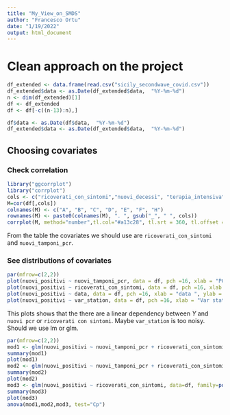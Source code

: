 ---
title: "My_View_on_SMDS"
author: "Francesco Ortu"
date: "1/19/2022"
output: html_document
---
# Clean approach on the project


```{r dataset, message=FALSE, echo = FALSE}
df_extended <- data.frame(read.csv("sicily_secondwave_covid.csv"))
df_extended$data <- as.Date(df_extended$data,  "%Y-%m-%d")
n <- dim(df_extended)[1]
df <- df_extended
df <- df[-c((n-13):n),]

df$data <- as.Date(df$data,  "%Y-%m-%d")
df_extended$data <- as.Date(df_extended$data,  "%Y-%m-%d")

```

## Choosing covariates
### Check correlation

```{r correlation, echo=FALSE, message=FALSE, warning=FALSE}
library("ggcorrplot")
library("corrplot")
cols <- c("ricoverati_con_sintomi","nuovi_decessi", "terapia_intensiva","nuovi_tamponi_pcr", "nuovi_positivi", "isolamento_domiciliare", "var_station")
M=cor(df[,cols])
colnames(M) <- c("A", "B", "C", "D", "E", "F", "H")
rownames(M) <- paste0(colnames(M), ". ", gsub("_", " ", cols))
corrplot(M, method="number",tl.col="#a13c28", tl.srt = 360, tl.offset = 1, tl.cex=1.1)


```
From the table the covariates we should use are `ricoverati_con_sintomi` and `nuovi_tamponi_pcr`.

### See distributions of covariates
```{r, echo=FALSE}
par(mfrow=c(2,2))
plot(nuovi_positivi ~ nuovi_tamponi_pcr, data = df, pch =16, xlab = "PCR test ", ylab = "New positives",col=c("#fc6b03","#cfcaca","#f2d729","#b3190b")[unclass(as.factor(df$color))])
plot(nuovi_positivi ~ ricoverati_con_sintomi, data = df, pch =16, xlab = "Ricoverati con sintomi", ylab = "New positives",col=c("#fc6b03","#cfcaca","#f2d729","#b3190b")[unclass(as.factor(df$color))])
plot(nuovi_positivi ~ data, data = df, pch =16, xlab = "data ", ylab = "New positives",col=c("#fc6b03","#cfcaca","#f2d729","#b3190b")[unclass(as.factor(df$color))])
plot(nuovi_positivi ~ var_station, data = df, pch =16, xlab = "Var station", ylab = "New positives",col=c("#fc6b03","#cfcaca","#f2d729","#b3190b")[unclass(as.factor(df$color))])
```
This plots shows that the there are a linear dependency between $Y$ and `nuovi pcr` or `ricoverati con sintomi`. Maybe `var_station` is too noisy. 
Should we use lm or glm.

```{r glm_comparison}
par(mfrow=c(2,2))
mod1 <- glm(nuovi_positivi ~ nuovi_tamponi_pcr + ricoverati_con_sintomi + var_station, data=df, family=poisson() )
summary(mod1)
plot(mod1)
mod2 <- glm(nuovi_positivi ~ nuovi_tamponi_pcr + ricoverati_con_sintomi , data=df, family=poisson() )
summary(mod2)
plot(mod2)
mod3 <- glm(nuovi_positivi ~ ricoverati_con_sintomi, data=df, family=poisson() )
summary(mod3)
plot(mod3)
anova(mod1,mod2,mod3, test="Cp")

```

